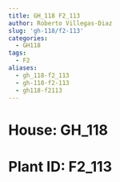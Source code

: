 ```yaml
---
title: GH_118 F2_113
author: Roberto Villegas-Diaz
slug: 'gh-118/f2-113'
categories:
  - GH118
tags:
  - F2
aliases:
  - gh_118-f2_113
  - gh-118-f2-113
  - gh118-f2113
---
```


# **House**: GH_118
# **Plant ID**: F2_113
